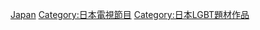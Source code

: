 [[Category:各國LGBT相關電視節目|Japan]]
[[Category:日本電視節目|Category:日本電視節目]]
[[Category:日本LGBT題材作品|Category:日本LGBT題材作品]]